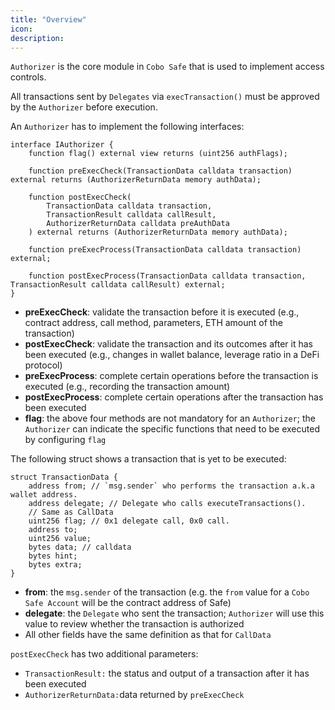 ```yaml
---
title: "Overview"
icon: 
description: 
---
```


`Authorizer` is the core module in `Cobo Safe` that is used to implement access controls.

All transactions sent by `Delegates` via `execTransaction()` must be approved by the `Authorizer` before execution.

An `Authorizer` has to implement the following interfaces:

```solidity
interface IAuthorizer {
    function flag() external view returns (uint256 authFlags);

    function preExecCheck(TransactionData calldata transaction) external returns (AuthorizerReturnData memory authData);

    function postExecCheck(
        TransactionData calldata transaction,
        TransactionResult calldata callResult,
        AuthorizerReturnData calldata preAuthData
    ) external returns (AuthorizerReturnData memory authData);

    function preExecProcess(TransactionData calldata transaction) external;

    function postExecProcess(TransactionData calldata transaction, TransactionResult calldata callResult) external;
}
```

* **preExecCheck**: validate the transaction before it is executed (e.g., contract address, call method, parameters, ETH amount of the transaction)
* **postExecCheck**: validate the transaction and its outcomes after it has been executed (e.g., changes in wallet balance, leverage ratio in a DeFi protocol)
* **preExecProcess**: complete certain operations before the transaction is executed (e.g., recording the transaction amount)
* **postExecProcess**: complete certain operations after the transaction has been executed
* **flag**: the above four methods are not mandatory for an `Authorizer`; the `Authorizer` can indicate the specific functions that need to be executed by configuring `flag`

The following struct shows a transaction that is yet to be executed:

```solidity
struct TransactionData {
    address from; // `msg.sender` who performs the transaction a.k.a wallet address.
    address delegate; // Delegate who calls executeTransactions().
    // Same as CallData
    uint256 flag; // 0x1 delegate call, 0x0 call.
    address to;
    uint256 value;
    bytes data; // calldata
    bytes hint;
    bytes extra;
}
```

* **from**: the `msg.sender` of the transaction (e.g. the `from` value for a `Cobo Safe Account` will be the contract address of Safe) 
* **delegate**: the `Delegate` who sent the transaction; `Authorizer` will use this value to review whether the transaction is authorized
* All other fields have the same definition as that for `CallData` 

`postExecCheck` has two additional parameters:

* `TransactionResult:` the status and output of a transaction after it has been executed
* `AuthorizerReturnData:`data returned by `preExecCheck`
